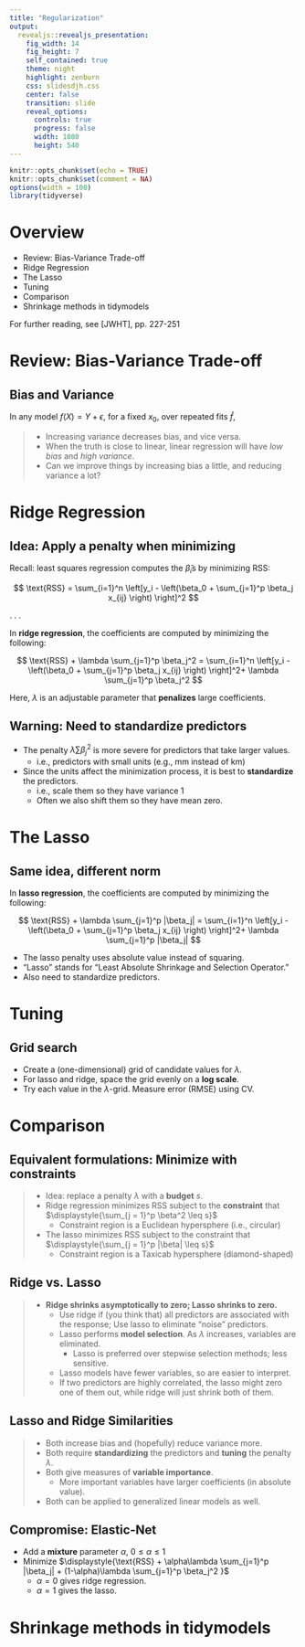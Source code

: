 ```yaml
---
title: "Regularization"
output: 
  revealjs::revealjs_presentation:
    fig_width: 14 
    fig_height: 7
    self_contained: true
    theme: night
    highlight: zenburn
    css: slidesdjh.css
    center: false
    transition: slide
    reveal_options:
      controls: true
      progress: false
      width: 1080
      height: 540
---
```


```r
knitr::opts_chunk$set(echo = TRUE)
knitr::opts_chunk$set(comment = NA)
options(width = 100)
library(tidyverse)
```


# Overview

- Review: Bias-Variance Trade-off
- Ridge Regression
- The Lasso
- Tuning 
- Comparison
- Shrinkage methods in tidymodels

For further reading, see [JWHT], pp. 227-251

# Review: Bias-Variance Trade-off

## Bias and Variance

In any model $f(X) = Y + \epsilon$, for a fixed $x_0$, over repeated fits $\hat{f}$,

\begin{align}
E\left[\left(y_0 - \hat{f}(x_0)\right)^2\right] &= \text{Var}\left[\hat{f}(x_0) \right] + \left[f(x_0) - E\left(\hat{f}(x_0)\right)\right]^2 + \text{Var}(\epsilon) \\
\text{Ave test MSE} &= \text{Variance} \quad + \quad\quad \text{Bias}^2 \quad\quad + \text{irreducible error}
\end{align}

>- Increasing variance decreases bias, and vice versa.
>- When the truth is close to linear, linear regression will have *low bias* and *high variance*.
>- Can we improve things by increasing bias a little, and reducing variance a lot?

# Ridge Regression

## Idea: Apply a penalty when minimizing

Recall: least squares regression computes the $\hat\beta_i$s by minimizing RSS:

$$
\text{RSS} = \sum_{i=1}^n \left[y_i - \left(\beta_0 + \sum_{j=1}^p \beta_j x_{ij} \right) \right]^2
$$

. . .

In **ridge regression**, the coefficients are computed by minimizing the following:

$$
\text{RSS} + \lambda \sum_{j=1}^p \beta_j^2 = \sum_{i=1}^n \left[y_i - \left(\beta_0 + \sum_{j=1}^p \beta_j x_{ij} \right) \right]^2+ \lambda \sum_{j=1}^p \beta_j^2
$$

Here, $\lambda$ is an adjustable parameter that **penalizes** large coefficients.

## {data-background-image="images/ridgeshrink.png" data-background-size="contain"}

## {data-background-image="images/ridgebv.png" data-background-size="contain"}

## Warning: Need to standardize predictors

- The penalty $\lambda \sum \beta_j^2$ is more severe for predictors that take larger values.
    - i.e., predictors with small units (e.g., mm instead of km)
- Since the units affect the minimization process, it is best to **standardize** the predictors.
    - i.e., scale them so they have variance 1
    - Often we also shift them so they have mean zero.

# The Lasso

## Same idea, different norm

In **lasso regression**, the coefficients are computed by minimizing the following:

$$
\text{RSS} + \lambda \sum_{j=1}^p |\beta_j| = \sum_{i=1}^n \left[y_i - \left(\beta_0 + \sum_{j=1}^p \beta_j x_{ij} \right) \right]^2+ \lambda \sum_{j=1}^p |\beta_j|
$$

- The lasso penalty uses absolute value instead of squaring. 
- "Lasso" stands for "Least Absolute Shrinkage and Selection Operator."
- Also need to standardize predictors.

## {data-background-image="images/lassoshrink.png" data-background-size="contain"}

## {data-background-image="images/lassobv.png" data-background-size="contain"}

# Tuning 

## Grid search

- Create a (one-dimensional) grid of candidate values for $\lambda$.
- For lasso and ridge, space the grid evenly on a **log scale**.
- Try each value in the $\lambda$-grid. Measure error (RMSE) using CV.

## {data-background-image="images/lassotune.png" data-background-size="contain"}

# Comparison

## Equivalent formulations: Minimize with constraints

>- Idea: replace a penalty $\lambda$ with a **budget** $s$.
>- Ridge regression minimizes RSS subject to the **constraint** that $\displaystyle{\sum_{j = 1}^p \beta^2 \leq s}$
>    - Constraint region is a Euclidean hypersphere (i.e., circular)
>- The lasso minimizes RSS subject to the constraint that $\displaystyle{\sum_{j = 1}^p |\beta| \leq s}$
>    - Constraint region is a Taxicab hypersphere (diamond-shaped)

## {data-background-image="images/rlconstraints.png" data-background-size="contain"}

## Ridge vs. Lasso

>- **Ridge shrinks asymptotically to zero; Lasso shrinks to zero.**
>    - Use ridge if (you think that) all predictors are associated with the response; Use lasso to eliminate "noise" predictors.
>    - Lasso performs **model selection**. As $\lambda$ increases, variables are eliminated.
>        - Lasso is preferred over stepwise selection methods; less sensitive.
>    - Lasso models have fewer variables, so are easier to interpret.
>    - If two predictors are highly correlated, the lasso might zero one of them out, while ridge will just shrink both of them.


## Lasso and Ridge Similarities

>    - Both increase bias and (hopefully) reduce variance more.
>    - Both require **standardizing** the predictors and **tuning** the penalty $\lambda$.
>    - Both give measures of **variable importance**.
>        - More important variables have larger coefficients (in absolute value).
>    - Both can be applied to generalized linear models as well.

## Compromise: Elastic-Net

- Add a **mixture** parameter $\alpha$, $0\leq \alpha \leq 1$
- Minimize $\displaystyle{\text{RSS} + \alpha\lambda \sum_{j=1}^p |\beta_j| + (1-\alpha)\lambda \sum_{j=1}^p \beta_j^2 }$
    - $\alpha = 0$ gives ridge regression.
    - $\alpha = 1$ gives the lasso.

# Shrinkage methods in tidymodels




